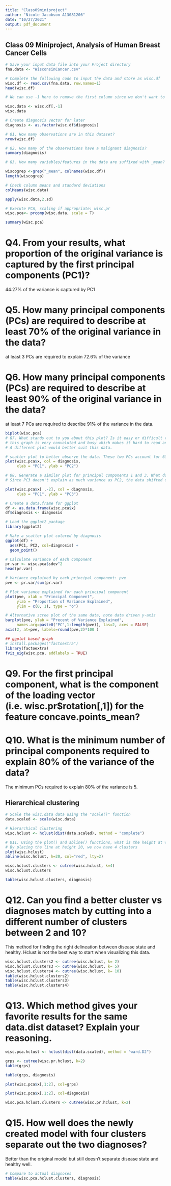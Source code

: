 ```yaml
---
title: "Class09miniproject"
author: "Nicole Jacobson A13081206"
date: "10/27/2021"
output: pdf_document
---
```



## Class 09 Miniproject, Analysis of Human Breast Cancer Cells

```r

# Save your input data file into your Project directory
fna.data <- "WisconsinCancer.csv"

# Complete the following code to input the data and store as wisc.df
wisc.df <- read.csv(fna.data, row.names=1)
head(wisc.df)
```

```r
# We can use -1 here to remove the first column since we don't want to include the expert diagnosis

wisc.data <- wisc.df[,-1]
wisc.data
```

```r
# Create diagnosis vector for later 
diagnosis <- as.factor(wisc.df$diagnosis)
```


```r
# Q1. How many observations are in this dataset?
nrow(wisc.df)

```

```r
# Q2. How many of the observations have a malignant diagnosis?
summary(diagnosis)

```

```r
# Q3. How many variables/features in the data are suffixed with _mean?

wiscogrep <-grep("_mean", colnames(wisc.df))
length(wiscogrep)

```


```r
# Check column means and standard deviations
colMeans(wisc.data)

apply(wisc.data,2,sd)
```

```r
# Execute PCA, scaling if appropriate: wisc.pr
wisc.pca<- prcomp(wisc.data, scale = T)

summary(wisc.pca)
```

# Q4. From your results, what proportion of the original variance is captured by the first principal components (PC1)?
  44.27% of the variance is captured by PC1


# Q5. How many principal components (PCs) are required to describe at least 70% of the original variance in the data?
  at least 3 PCs are required to explain 72.6% of the variance

# Q6. How many principal components (PCs) are required to describe at least 90% of the original variance in the data?
  at least 7 PCs are required to describe 91% of the variance in the data.


```r
biplot(wisc.pca)
# Q7. What stands out to you about this plot? Is it easy or difficult to understand? Why?
# this graph is very convoluted and busy which makes it hard to read and understand. 
# A different plot would better suit this data.

```


```r
# scatter plot to better observe the data. These two PCs account for 63% of the data.
plot(wisc.pca$x, col = diagnosis, 
     xlab = "PC1", ylab = "PC2")
```


```r
# Q8. Generate a similar plot for principal components 1 and 3. What do you notice about these plots?
# Since PC3 doesn't explain as much variance as PC2, the data shifted down the y axis, denoting less variance is explained by that PC. The data is split along the x-axis indicating that PC1 captures more of the variance in the data.

plot(wisc.pca$x[ ,-2], col = diagnosis, 
     xlab = "PC1", ylab = "PC3")
```

```r
# Create a data.frame for ggplot
df <- as.data.frame(wisc.pca$x)
df$diagnosis <- diagnosis

# Load the ggplot2 package
library(ggplot2)

# Make a scatter plot colored by diagnosis
ggplot(df) + 
  aes(PC1, PC2, col=diagnosis) + 
  geom_point()
```

```r
# Calculate variance of each component
pr.var <- wisc.pca$sdev^2
head(pr.var)
```

```r
# Variance explained by each principal component: pve
pve <- pr.var/sum(pr.var)

# Plot variance explained for each principal component
plot(pve, xlab = "Principal Component", 
     ylab = "Proportion of Variance Explained", 
     ylim = c(0, 1), type = "o")

```

```r
# Alternative scree plot of the same data, note data driven y-axis
barplot(pve, ylab = "Precent of Variance Explained",
     names.arg=paste0("PC",1:length(pve)), las=2, axes = FALSE)
axis(2, at=pve, labels=round(pve,2)*100 )
```

```r
## ggplot based graph
# install.packages("factoextra")
library(factoextra)
fviz_eig(wisc.pca, addlabels = TRUE)
```

# Q9. For the first principal component, what is the component of the loading vector (i.e. wisc.pr$rotation[,1]) for the feature concave.points_mean?


# Q10. What is the minimum number of principal components required to explain 80% of the variance of the data?
  The minimum PCs required to explain 80% of the variance is 5.


## Hierarchical clustering

```r
# Scale the wisc.data data using the "scale()" function
data.scaled <- scale(wisc.data)
```

```r
# Hierarchical clustering
wisc.hclust <- hclust(dist(data.scaled), method = "complete")
```


```r
# Q11. Using the plot() and abline() functions, what is the height at which the clustering model has 4 clusters?
# By placing the line at height 20, we now have 4 clusters
plot(wisc.hclust)
abline(wisc.hclust, h=20, col="red", lty=2)

```

```r
wisc.hclust.clusters <- cutree(wisc.hclust, k=4)
wisc.hclust.clusters
```

```r
table(wisc.hclust.clusters, diagnosis)
```

# Q12. Can you find a better cluster vs diagnoses match by cutting into a different number of clusters between 2 and 10?
  This method for finding the right delineation between disease state and healthy. Hclust is not the best way to start when visualizing this data.

```r
wisc.hclust.clusters2 <- cutree(wisc.hclust, k= 2)
wisc.hclust.clusters3 <- cutree(wisc.hclust, k= 5)
wisc.hclust.clusters4 <- cutree(wisc.hclust, k= 10)
table(wisc.hclust.clusters2)
table(wisc.hclust.clusters3)
table(wisc.hclust.clusters4)
```

# Q13. Which method gives your favorite results for the same data.dist dataset? Explain your reasoning.

```r
wisc.pca.hclust <- hclust(dist(data.scaled), method = "ward.D2")

```


```r
grps <- cutree(wisc.pr.hclust, k=2)
table(grps)

```


```r
table(grps, diagnosis)
```

```r
plot(wisc.pca$x[,1:2], col=grps)

```

```r
plot(wisc.pca$x[,1:2], col=diagnosis)
```

```r
wisc.pca.hclust.clusters <- cutree(wisc.pr.hclust, k=2)
```

# Q15. How well does the newly created model with four clusters separate out the two diagnoses?
  Better than the original model but still doesn't separate disease state and healthy well.

```r
# Compare to actual diagnoses
table(wisc.pca.hclust.clusters, diagnosis)

```







